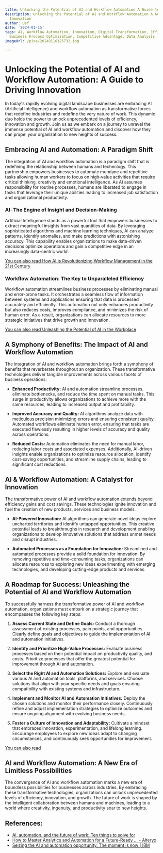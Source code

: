 ```yaml
---
title: Unlocking the Potential of AI and Workflow Automation A Guide to Driving Innovation
description: Unlocking the Potential of AI and Workflow Automation A Guide to Driving
  Innovation
author: Usf
date: '2024-01-15'
tags: AI, Workflow Automation, Innovation, Digital Transformation, Efficiency, Productivity,
  Business Process Optimization, Competitive Advantage, Data Analysis, Machine Learning
imageUrl: /pixa/20240116125732.jpg

---
```

# Unlocking the Potential of AI and Workflow Automation: A  Guide to Driving Innovation

In today's rapidly evolving digital  landscape businesses are embracing AI (Artificial Intelligence) and workflow automation as  transformative forces that redefine industries and redefine the very nature of work.  This dynamic duo  holds the power to unlock unprecedented levels of efficiency, innovation and growth. Join  us as we  embark on a journey to unravel the immense potential of AI and workflow automation and discover how they can  propel your organization to new heights of success.

## Embracing AI and  Automation: A Paradigm Shift

The integration of AI and workflow automation is a paradigm shift that is  redefining the relationship between humans and technology. This partnership empowers businesses to automate mundane and repetitive tasks allowing human workers to focus  on high-value activities that require critical  thinking, creativity  and emotional intelligence. As AI assumes responsibility  for  routine processes, humans are liberated to engage in tasks that leverage their unique abilities leading to increased job satisfaction and organizational productivity.

### AI: The Engine  of Insight and Decision-Making

Artificial Intelligence stands as a powerful  tool  that empowers businesses  to extract meaningful insights from vast quantities of data.  By leveraging sophisticated  algorithms and machine learning techniques, AI can analyze patterns, identify anomalies, and make  predictions with astonishing accuracy.  This capability enables organizations to make data-driven decisions optimize operations and gain a competitive edge in an increasingly data-centric world.

[You can also read How AI is Revolutionizing Workflow Management  in the  21st Century](How%20AI%20is%20Revolutionizing%20Workflow%20Management%20in%20the%2021st%20Century)


### Workflow Automation: The Key to Unparalleled Efficiency

Workflow automation streamlines business processes by eliminating manual and error-prone tasks. It orchestrates a seamless flow of information  between  systems and applications ensuring that data is processed accurately and  efficiently. This automation not only enhances productivity but also reduces costs, improves  compliance,  and minimizes  the risk of human error. As a  result, organizations can allocate resources to more strategic  initiatives that  drive growth and innovation.

[You can also read Unleashing the Potential of AI in the Workplace](Unleashing%20the%20Potential%20of%20AI%20in%20the%20Workplace)


## A Symphony of  Benefits: The  Impact of AI and  Workflow Automation

The integration  of AI and  workflow automation brings forth a  symphony  of benefits that reverberate throughout an organization. These transformative technologies deliver tangible improvements across various facets of business operations:

* **Enhanced Productivity:** AI and automation streamline processes, eliminate bottlenecks, and reduce the time  spent on manual  tasks. This surge in productivity allows organizations to achieve more with the  same resources, leading to increased output and profitability.

* **Improved Accuracy and Quality:** AI algorithms analyze data with meticulous precision minimizing  errors and ensuring  consistent  quality.  Automated workflows eliminate human error, ensuring that tasks  are executed  flawlessly resulting in higher  levels  of accuracy and  quality across operations.

* **Reduced Costs:** Automation  eliminates  the need for manual labor,  reducing labor costs and associated expenses. Additionally, AI-driven insights enable organizations to optimize resource allocation, identify cost-saving opportunities, and streamline supply chains, leading to significant cost  reductions.

## AI & Workflow  Automation: A Catalyst for Innovation

The transformative power of AI  and workflow automation extends beyond efficiency gains and cost savings. These technologies ignite innovation and fuel the creation of new products, services and  business models.

* **AI-Powered Innovation:** AI algorithms can generate novel ideas explore uncharted territories  and identify untapped opportunities. This creative potential leads to breakthroughs in research and development enabling organizations to develop innovative  solutions that address unmet needs and  disrupt industries.

* **Automated Processes as a Foundation for Innovation:** Streamlined and automated processes provide  a  solid foundation for  innovation. By removing  repetitive and time-consuming tasks, organizations can allocate resources  to  exploring new ideas experimenting with  emerging technologies, and developing cutting-edge products and services.

## A Roadmap for Success: Unleashing the Potential of  AI and Workflow Automation

To successfully harness the transformative power of AI and workflow automation, organizations must embark  on a strategic journey that encompasses the following key steps:

1. **Assess Current State and Define Goals:** Conduct a thorough assessment of existing processes, pain points, and opportunities. Clearly define goals and objectives  to guide the implementation of AI and automation initiatives.

2. **Identify  and Prioritize High-Value Processes:** Evaluate business processes based on their potential impact on productivity quality, and costs. Prioritize processes that offer the greatest potential for improvement through  AI and automation.

3. **Select the Right AI and Automation Solutions:** Explore and evaluate various AI and  automation tools, platforms, and services. Choose solutions that align with your specific needs and goals ensuring compatibility with existing systems and infrastructure.

4. **Implement and Monitor AI  and Automation Initiatives:** Deploy the chosen solutions and monitor  their performance closely. Continuously refine and adjust implementation strategies to optimize outcomes and ensure ongoing alignment  with evolving business needs.

5. **Foster a Culture of Innovation and Adaptability:** Cultivate a mindset that embraces innovation, experimentation, and  lifelong learning. Encourage employees to explore new ideas adapt to changing  circumstances, and continuously seek opportunities for improvement.

[You can also read ]()


## AI  and Workflow Automation: A New Era of Limitless  Possibilities

The convergence of AI and workflow automation marks a new era of boundless possibilities for  businesses across industries. By embracing these transformative technologies, organizations  can unlock unprecedented levels of efficiency, innovation, and growth. The future of work is shaped by the intelligent collaboration between humans and  machines, leading to a world where creativity, ingenuity, and productivity soar to new heights.

## References:
- [AI, automation, and the future of work: Ten things to solve for](https://www.mckinsey.com/featured-insights/future-of-work/ai-automation-and-the-future-of-work-ten-things-to-solve-for)
- [How to Master Analytics and Automation for a Future-Ready ... - Alteryx](https://www.alteryx.com/resources/e-book/how-to-master-analytics-and-automation-for-a-future-ready-organization)
- [Seizing the AI and automation opportunity: The moment is now | IBM](https://www.ibm.com/thought-leadership/institute-business-value/en-us/report/ai-and-automation)
